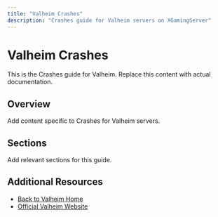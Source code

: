 ```yaml
---
title: "Valheim Crashes"
description: "Crashes guide for Valheim servers on XGamingServer"
---
```


# Valheim Crashes

This is the Crashes guide for Valheim. Replace this content with actual documentation.

## Overview

Add content specific to Crashes for Valheim servers.

## Sections

Add relevant sections for this guide.

## Additional Resources

- [Back to Valheim Home](./index)
- [Official Valheim Website](https://example.com)
